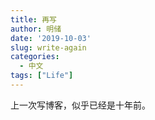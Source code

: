 ```yaml
---
title: 再写
author: 明储
date: '2019-10-03'
slug: write-again
categories:
  - 中文
tags: ["Life"]
---
```

上一次写博客，似乎已经是十年前。
